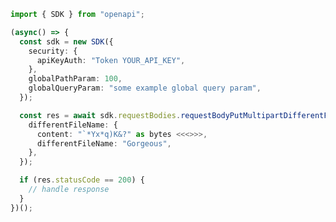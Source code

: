 ```typescript showLineNumbers copy filename="Request Body Put Multipart Different File Name usage example"
import { SDK } from "openapi";

(async() => {
  const sdk = new SDK({
    security: {
      apiKeyAuth: "Token YOUR_API_KEY",
    },
    globalPathParam: 100,
    globalQueryParam: "some example global query param",
  });

  const res = await sdk.requestBodies.requestBodyPutMultipartDifferentFileName({
    differentFileName: {
      content: "`*Yx*q)K&?" as bytes <<<>>>,
      differentFileName: "Gorgeous",
    },
  });

  if (res.statusCode == 200) {
    // handle response
  }
})();
```
